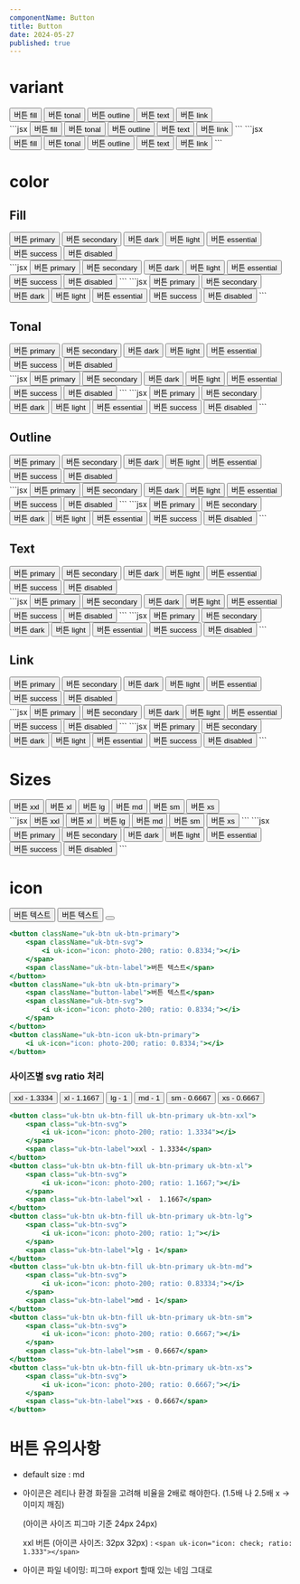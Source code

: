 ```yaml
---
componentName: Button
title: Button
date: 2024-05-27
published: true
---
```


# variant

<Preview>
  <div className="flex items-center gap-3">
    <button className="uk-btn uk-btn-fill uk-btn-primary">버튼 fill</button>
    <button className="uk-btn uk-btn-tonal uk-btn-primary">버튼 tonal</button>
    <button className="uk-btn uk-btn-outline uk-btn-primary">
      버튼 outline
    </button>
    <button className="uk-btn uk-btn-text uk-btn-primary">버튼 text</button>
    <button className="uk-btn uk-btn-link uk-btn-primary">
      <span className="uk-btn-label">버튼 link</span>
    </button>
  </div>
</Preview>
<CodeTabs>
  <TabsContent value="html">
    ```jsx
    <button className="uk-btn uk-btn-fill uk-btn-primary">버튼 fill</button>
    <button className="uk-btn uk-btn-tonal uk-btn-primary">버튼 tonal</button>
    <button className="uk-btn uk-btn-outline uk-btn-primary">
      버튼 outline
    </button>
    <button className="uk-btn uk-btn-text uk-btn-primary">버튼 text</button>
    <button className="uk-btn uk-btn-link uk-btn-primary">
      <span className="uk-btn-label">버튼 link</span>
    </button>
    ```
  </TabsContent>
  <TabsContent value="react">
    ```jsx
    <Button variant="fill" color="primary">
      버튼 fill
    </Button>
    <Button variant="tonal" color="primary">
      버튼 tonal
    </Button>
    <Button variant="outline" color="primary">
      버튼 outline
    </Button>
    <Button variant="text" color="primary">
      버튼 text
    </Button>
    <Button variant="link" color="primary">
      <span className="btn-label">버튼 link</span>
    </Button>
    ```
  </TabsContent>
</CodeTabs>

<br />

# color

## Fill

<Preview>
  <div className="flex items-center gap-3">
    <button className="uk-btn uk-btn-fill uk-btn-primary">버튼 primary</button>
    <button className="uk-btn uk-btn-fill uk-btn-secondary">
      버튼 secondary
    </button>
    <button className="uk-btn uk-btn-fill uk-btn-dark">버튼 dark</button>
    <button className="uk-btn uk-btn-fill uk-btn-light">버튼 light</button>
    <button className="uk-btn uk-btn-fill uk-btn-essential">
      버튼 essential
    </button>
    <button className="uk-btn uk-btn-fill uk-btn-success">버튼 success</button>
    <button className="uk-btn uk-btn-fill uk-btn-disabled">
      버튼 disabled
    </button>
  </div>
</Preview>

<CodeTabs>
  <TabsContent value="html">
    ```jsx
    <button className="uk-btn uk-btn-fill uk-btn-primary">버튼 primary</button>
    <button className="uk-btn uk-btn-fill uk-btn-secondary">
      버튼 secondary
    </button>
    <button className="uk-btn uk-btn-fill uk-btn-dark">버튼 dark</button>
    <button className="uk-btn uk-btn-fill uk-btn-light">버튼 light</button>
    <button className="uk-btn uk-btn-fill uk-btn-essential">
      버튼 essential
    </button>
    <button className="uk-btn uk-btn-fill uk-btn-success">버튼 success</button>
    <button className="uk-btn uk-btn-fill uk-btn-disabled">
      버튼 disabled
    </button>
    ```
  </TabsContent>
  <TabsContent value="react">
    ```jsx
    <Button variant="fill" color="primary">
      버튼 primary
    </Button>
    <Button variant="fill" color="secondary">
      버튼 secondary
    </Button>
    <Button variant="fill" color="dark">
      버튼 dark
    </Button>
    <Button variant="fill" color="light">
      버튼 light
    </Button>
    <Button variant="fill" color="essential">
      버튼 essential
    </Button>
    <Button variant="fill" color="success">
      버튼 success
    </Button>
    <Button variant="fill" color="disabled">
      버튼 disabled
    </Button>
    ```
  </TabsContent>
</CodeTabs>

## Tonal

<Preview>
  <div className="flex items-center gap-3">
    <button className="uk-btn uk-btn-tonal uk-btn-primary">버튼 primary</button>
    <button className="uk-btn uk-btn-tonal uk-btn-secondary">
      버튼 secondary
    </button>
    <button className="uk-btn uk-btn-tonal uk-btn-dark">버튼 dark</button>
    <button className="uk-btn uk-btn-tonal uk-btn-light">버튼 light</button>
    <button className="uk-btn uk-btn-tonal uk-btn-essential">
      버튼 essential
    </button>
    <button className="uk-btn uk-btn-tonal uk-btn-success">버튼 success</button>
    <button className="uk-btn uk-btn-tonal uk-btn-disabled">
      버튼 disabled
    </button>
  </div>
</Preview>
<CodeTabs>
  <TabsContent value="html">
    ```jsx
    <button className="uk-btn uk-btn-tonal uk-btn-primary">버튼 primary</button>
    <button className="uk-btn uk-btn-tonal uk-btn-secondary">
      버튼 secondary
    </button>
    <button className="uk-btn uk-btn-tonal uk-btn-dark">버튼 dark</button>
    <button className="uk-btn uk-btn-tonal uk-btn-light">버튼 light</button>
    <button className="uk-btn uk-btn-tonal uk-btn-essential">
      버튼 essential
    </button>
    <button className="uk-btn uk-btn-tonal uk-btn-success">버튼 success</button>
    <button className="uk-btn uk-btn-tonal uk-btn-disabled">
      버튼 disabled
    </button>
    ```
  </TabsContent>
  <TabsContent value="react">
    ```jsx
    <Button variant="tonal" color="primary">
      버튼 primary
    </Button>
    <Button variant="tonal" color="secondary">
      버튼 secondary
    </Button>
    <Button variant="tonal" color="dark">
      버튼 dark
    </Button>
    <Button variant="tonal" color="light">
      버튼 light
    </Button>
    <Button variant="tonal" color="essential">
      버튼 essential
    </Button>
    <Button variant="tonal" color="success">
      버튼 success
    </Button>
    <Button variant="tonal" color="disabled">
      버튼 disabled
    </Button>
    ```
  </TabsContent>
</CodeTabs>

## Outline

<Preview>
  <div className="flex items-center gap-3">
    <button className="uk-btn uk-btn-outline uk-btn-primary">
      버튼 primary
    </button>
    <button className="uk-btn uk-btn-outline uk-btn-secondary">
      버튼 secondary
    </button>
    <button className="uk-btn uk-btn-outline uk-btn-dark">버튼 dark</button>
    <button className="uk-btn uk-btn-outline uk-btn-light">버튼 light</button>
    <button className="uk-btn uk-btn-outline uk-btn-essential">
      버튼 essential
    </button>
    <button className="uk-btn uk-btn-outline uk-btn-success">
      버튼 success
    </button>
    <button className="uk-btn uk-btn-outline uk-btn-disabled">
      버튼 disabled
    </button>
  </div>
</Preview>
<CodeTabs>
  <TabsContent value="html">
    ```jsx
    <button className="uk-btn uk-btn-outline uk-btn-primary">
      버튼 primary
    </button>
    <button className="uk-btn uk-btn-outline uk-btn-secondary">
      버튼 secondary
    </button>
    <button className="uk-btn uk-btn-outline uk-btn-dark">버튼 dark</button>
    <button className="uk-btn uk-btn-outline uk-btn-light">버튼 light</button>
    <button className="uk-btn uk-btn-outline uk-btn-essential">
      버튼 essential
    </button>
    <button className="uk-btn uk-btn-outline uk-btn-success">
      버튼 success
    </button>
    <button className="uk-btn uk-btn-outline uk-btn-disabled">
      버튼 disabled
    </button>
    ```
  </TabsContent>
  <TabsContent value="react">
    ```jsx
    <Button variant="outline" color="primary">
      버튼 primary
    </Button>
    <Button variant="outline" color="secondary">
      버튼 secondary
    </Button>
    <Button variant="outline" color="dark">
      버튼 dark
    </Button>
    <Button variant="outline" color="light">
      버튼 light
    </Button>
    <Button variant="outline" color="essential">
      버튼 essential
    </Button>
    <Button variant="outline" color="success">
      버튼 success
    </Button>
    <Button variant="outline" color="disabled">
      버튼 disabled
    </Button>
    ```
  </TabsContent>
</CodeTabs>

## Text

<Preview>
  <div className="flex items-center gap-3">
    <button className="uk-btn uk-btn-text uk-btn-primary">버튼 primary</button>
    <button className="uk-btn uk-btn-text uk-btn-secondary">
      버튼 secondary
    </button>
    <button className="uk-btn uk-btn-text uk-btn-dark">버튼 dark</button>
    <button className="uk-btn uk-btn-text uk-btn-light">버튼 light</button>
    <button className="uk-btn uk-btn-text uk-btn-essential">
      버튼 essential
    </button>
    <button className="uk-btn uk-btn-text uk-btn-success">버튼 success</button>
    <button className="uk-btn uk-btn-text uk-btn-disabled">
      버튼 disabled
    </button>
  </div>
</Preview>

<CodeTabs>
  <TabsContent value="html">
    ```jsx
    <button className="uk-btn uk-btn-text uk-btn-primary">버튼 primary</button>
    <button className="uk-btn uk-btn-text uk-btn-secondary">
      버튼 secondary
    </button>
    <button className="uk-btn uk-btn-text uk-btn-dark">버튼 dark</button>
    <button className="uk-btn uk-btn-text uk-btn-light">버튼 light</button>
    <button className="uk-btn uk-btn-text uk-btn-essential">
      버튼 essential
    </button>
    <button className="uk-btn uk-btn-text uk-btn-success">버튼 success</button>
    <button className="uk-btn uk-btn-text uk-btn-disabled">
      버튼 disabled
    </button>
    ```
  </TabsContent>
  <TabsContent value="react">
    ```jsx
    <Button variant="text" color="primary">
      버튼 primary
    </Button>
    <Button variant="text" color="secondary">
      버튼 secondary
    </Button>
    <Button variant="text" color="dark">
      버튼 dark
    </Button>
    <Button variant="text" color="light">
      버튼 light
    </Button>
    <Button variant="text" color="essential">
      버튼 essential
    </Button>
    <Button variant="text" color="success">
      버튼 success
    </Button>
    <Button variant="text" color="disabled">
      버튼 disabled
    </Button>
    ```
  </TabsContent>
</CodeTabs>

## Link

<Preview>
  <div className="flex items-center gap-3">
    <button className="uk-btn uk-btn-link uk-btn-primary">
      <span className="uk-btn-label">버튼 primary</span>
    </button>
    <button className="uk-btn uk-btn-link uk-btn-secondary">
      <span className="uk-btn-label">버튼 secondary</span>
    </button>
    <button className="uk-btn uk-btn-link uk-btn-dark">
      <span className="uk-btn-label">버튼 dark</span>
    </button>
    <button className="uk-btn uk-btn-link uk-btn-light">
      <span className="uk-btn-label">버튼 light</span>
    </button>
    <button className="uk-btn uk-btn-link uk-btn-essential">
      <span className="uk-btn-label">버튼 essential</span>
    </button>
    <button className="uk-btn uk-btn-link uk-btn-success">
      <span className="uk-btn-label">버튼 success</span>
    </button>
    <button className="uk-btn uk-btn-link uk-btn-disabled">
      <span className="uk-btn-label">버튼 disabled</span>
    </button>
  </div>
</Preview>
<CodeTabs>
  <TabsContent value="html">
    ```jsx
    <button className="uk-btn uk-btn-link uk-btn-primary">
      <span className="uk-btn-label">버튼 primary</span>
    </button>
    <button className="uk-btn uk-btn-link uk-btn-secondary">
      <span className="uk-btn-label">버튼 secondary</span>
    </button>
    <button className="uk-btn uk-btn-link uk-btn-dark">
      <span className="uk-btn-label">버튼 dark</span>
    </button>
    <button className="uk-btn uk-btn-link uk-btn-light">
      <span className="uk-btn-label">버튼 light</span>
    </button>
    <button className="uk-btn uk-btn-link uk-btn-essential">
      <span className="uk-btn-label">버튼 essential</span>
    </button>
    <button className="uk-btn uk-btn-link uk-btn-success">
      <span className="uk-btn-label">버튼 success</span>
    </button>
    <button className="uk-btn uk-btn-link uk-btn-disabled">
      <span className="uk-btn-label">버튼 disabled</span>
    </button>
    ```
  </TabsContent>
  <TabsContent value="react">
    ```jsx
    <Button variant="link" color="primary">
      <span className="btn-label">버튼 primary</span>
    </Button>
    <Button variant="link" color="secondary">
      <span className="btn-label">버튼 secondary</span>
    </Button>
    <Button variant="link" color="dark">
      <span className="btn-label">버튼 dark</span>
    </Button>
    <Button variant="link" color="light">
      <span className="btn-label">버튼 light</span>
    </Button>
    <Button variant="link" color="essential">
      <span className="btn-label">버튼 essential</span>
    </Button>
    <Button variant="link" color="success">
      <span className="btn-label">버튼 success</span>
    </Button>
    <Button variant="link" color="disabled">
      <span className="btn-label">버튼 disabled</span>
    </Button>
    ```
  </TabsContent>
</CodeTabs>

<br />

# Sizes

<Preview>
  <div className="flex items-center gap-3">
    <button className="uk-btn uk-btn-fill uk-btn-primary uk-btn-xxl">
      버튼 xxl
    </button>
    <button className="uk-btn uk-btn-fill uk-btn-primary uk-btn-xl">
      버튼 xl
    </button>
    <button className="uk-btn uk-btn-fill uk-btn-primary uk-btn-lg">
      버튼 lg
    </button>
    <button className="uk-btn uk-btn-fill uk-btn-primary uk-btn-md">
      버튼 md
    </button>
    <button className="uk-btn uk-btn-fill uk-btn-primary uk-btn-sm">
      버튼 sm
    </button>
    <button className="uk-btn uk-btn-fill uk-btn-primary uk-btn-xs">
      버튼 xs
    </button>
  </div>
</Preview>
<CodeTabs>
  <TabsContent value="html">
    ```jsx
    <button className="uk-btn uk-btn-fill uk-btn-primary uk-btn-xxl">
      버튼 xxl
    </button>
    <button className="uk-btn uk-btn-fill uk-btn-primary uk-btn-xl">
      버튼 xl
    </button>
    <button className="uk-btn uk-btn-fill uk-btn-primary uk-btn-lg">
      버튼 lg
    </button>
    <button className="uk-btn uk-btn-fill uk-btn-primary uk-btn-md">
      버튼 md
    </button>
    <button className="uk-btn uk-btn-fill uk-btn-primary uk-btn-sm">
      버튼 sm
    </button>
    <button className="uk-btn uk-btn-fill uk-btn-primary uk-btn-xs">
      버튼 xs
    </button>
    ```
  </TabsContent>
  <TabsContent value="react">
    ```jsx
    <Button variant="fill" color="primary">
      <span className="btn-label">버튼 primary</span>
    </Button>
    <Button variant="fill" color="secondary">
      <span className="btn-label">버튼 secondary</span>
    </Button>
    <Button variant="fill" color="dark">
      <span className="btn-label">버튼 dark</span>
    </Button>
    <Button variant="fill" color="light">
      <span className="btn-label">버튼 light</span>
    </Button>
    <Button variant="fill" color="essential">
      <span className="btn-label">버튼 essential</span>
    </Button>
    <Button variant="fill" color="success">
      <span className="btn-label">버튼 success</span>
    </Button>
    <Button variant="fill" color="disabled">
      <span className="btn-label">버튼 disabled</span>
    </Button>
    ```
  </TabsContent>
</CodeTabs>

<br />

# icon

<Preview>
  <div className="flex items-center gap-3">
    <button className="uk-btn uk-btn-fill uk-btn-primary">
      <span className="uk-btn-svg">
        <i uk-icon="icon: photo-200; ratio: 0.8334;"></i>
      </span>
      <span className="uk-btn-label">버튼 텍스트</span>
    </button>
    <button className="uk-btn uk-btn-fill uk-btn-primary">
      <span className="uk-button-label">버튼 텍스트</span>
      <span className="uk-btn-svg">
        <i uk-icon="icon: photo-200; ratio: 0.8334;"></i>
      </span>
    </button>
    <button className="uk-btn-icon uk-btn-fill uk-btn-primary">
      <i uk-icon="icon: photo-200; ratio: 0.8334;"></i>
    </button>
  </div>
</Preview>

```jsx
<button className="uk-btn uk-btn-primary">
    <span className="uk-btn-svg">
        <i uk-icon="icon: photo-200; ratio: 0.8334;"></i>
    </span>
    <span className="uk-btn-label">버튼 텍스트</span>
</button>
<button className="uk-btn uk-btn-primary">
    <span className="button-label">버튼 텍스트</span>
    <span className="uk-btn-svg">
        <i uk-icon="icon: photo-200; ratio: 0.8334;"></i>
    </span>
</button>
<button className="uk-btn-icon uk-btn-primary">
    <i uk-icon="icon: photo-200; ratio: 0.8334;"></i>
</button>
```

### 사이즈별 svg ratio 처리

<Preview>
  <div className="flex items-center gap-3">
    <button className="uk-btn uk-btn-fill uk-btn-primary uk-btn-xxl">
      <span className="uk-btn-svg">
        <i uk-icon="icon: photo-200; ratio: 1.3334"></i>
      </span>
      <span className="uk-btn-label">xxl - 1.3334</span>
    </button>
    <button className="uk-btn uk-btn-fill uk-btn-primary uk-btn-xl">
      <span className="uk-btn-svg">
        <i uk-icon="icon: photo-200; ratio: 1.1667;"></i>
      </span>
      <span className="uk-btn-label">xl - 1.1667</span>
    </button>
    <button className="uk-btn uk-btn-fill uk-btn-primary uk-btn-lg">
      <span className="uk-btn-svg">
        <i uk-icon="icon: photo-200; ratio: 1;"></i>
      </span>
      <span className="uk-btn-label">lg - 1</span>
    </button>
    <button className="uk-btn uk-btn-fill uk-btn-primary uk-btn-md">
      <span className="uk-btn-svg">
        <i uk-icon="icon: photo-200; ratio: 0.83334;"></i>
      </span>
      <span className="uk-btn-label">md - 1</span>
    </button>
    <button className="uk-btn uk-btn-fill uk-btn-primary uk-btn-sm">
      <span className="uk-btn-svg">
        <i uk-icon="icon: photo-200; ratio: 0.6667;"></i>
      </span>
      <span className="uk-btn-label">sm - 0.6667</span>
    </button>
    <button className="uk-btn uk-btn-fill uk-btn-primary uk-btn-xs">
      <span className="uk-btn-svg">
        <i uk-icon="icon: photo-200; ratio: 0.6667;"></i>
      </span>
      <span className="uk-btn-label">xs - 0.6667</span>
    </button>
  </div>
</Preview>

```jsx
<button class="uk-btn uk-btn-fill uk-btn-primary uk-btn-xxl">
    <span class="uk-btn-svg">
        <i uk-icon="icon: photo-200; ratio: 1.3334"></i>
    </span>
    <span class="uk-btn-label">xxl - 1.3334</span>
</button>
<button class="uk-btn uk-btn-fill uk-btn-primary uk-btn-xl">
    <span class="uk-btn-svg">
        <i uk-icon="icon: photo-200; ratio: 1.1667;"></i>
    </span>
    <span class="uk-btn-label">xl -  1.1667</span>
</button>
<button class="uk-btn uk-btn-fill uk-btn-primary uk-btn-lg">
    <span class="uk-btn-svg">
        <i uk-icon="icon: photo-200; ratio: 1;"></i>
    </span>
    <span class="uk-btn-label">lg - 1</span>
</button>
<button class="uk-btn uk-btn-fill uk-btn-primary uk-btn-md">
    <span class="uk-btn-svg">
        <i uk-icon="icon: photo-200; ratio: 0.83334;"></i>
    </span>
    <span class="uk-btn-label">md - 1</span>
</button>
<button class="uk-btn uk-btn-fill uk-btn-primary uk-btn-sm">
    <span class="uk-btn-svg">
        <i uk-icon="icon: photo-200; ratio: 0.6667;"></i>
    </span>
    <span class="uk-btn-label">sm - 0.6667</span>
</button>
<button class="uk-btn uk-btn-fill uk-btn-primary uk-btn-xs">
    <span class="uk-btn-svg">
        <i uk-icon="icon: photo-200; ratio: 0.6667;"></i>
    </span>
    <span class="uk-btn-label">xs - 0.6667</span>
</button>
```

# 버튼 유의사항

- default size : md
- 아이콘은 레티나 환경 화질을 고려해 비율을 2배로 해야한다. (1.5배 나 2.5배 x -> 이미지 깨짐)

  (아이콘 사이즈 피그마 기준 24px 24px)

  xxl 버튼 (아이콘 사이즈: 32px 32px) :
  `<span uk-icon="icon: check; ratio: 1.333"></span>`

- 아이콘 파일 네이밍: 피그마 export 할때 있는 네임 그대로
